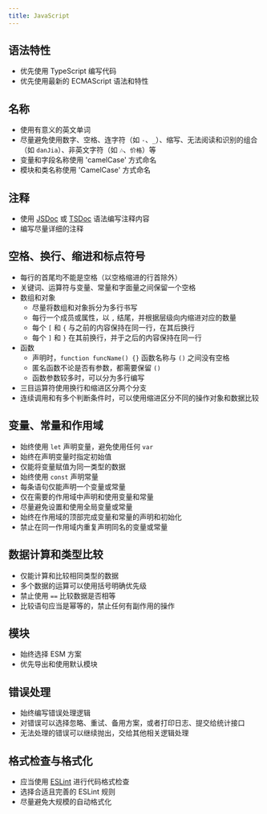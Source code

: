 ```yaml
---
title: JavaScript
---
```


## 语法特性

+ 优先使用 TypeScript 编写代码
+ 优先使用最新的 ECMAScript 语法和特性

## 名称

+ 使用有意义的英文单词
+ 尽量避免使用数字、空格、连字符（如 `-`、`_`）、缩写、无法阅读和识别的组合（如 `danJia`）、非英文字符（如 `🎶`、`价格`）等
+ 变量和字段名称使用 'camelCase' 方式命名
+ 模块和类名称使用 'CamelCase' 方式命名

## 注释

+ 使用 [JSDoc](https://jsdoc.app/) 或 [TSDoc](https://tsdoc.org/) 语法编写注释内容
+ 编写尽量详细的注释

## 空格、换行、缩进和标点符号

+ 每行的首尾均不能是空格（以空格缩进的行首除外）
+ 关键词、运算符与变量、常量和字面量之间保留一个空格
+ 数组和对象
  + 尽量将数组和对象拆分为多行书写
  + 每行一个成员或属性，以 `,` 结尾，并根据层级向内缩进对应的数量
  + 每个 `[` 和 `{` 与之前的内容保持在同一行，在其后换行
  + 每个 `]` 和 `}` 在其前换行，并于之后的内容保持在同一行
+ 函数
  + 声明时，`function funcName() {}` 函数名称与 `()` 之间没有空格
  + 匿名函数不论是否有参数，都需要保留 `()`
  + 函数参数较多时，可以分为多行编写
+ 三目运算符使用换行和缩进区分两个分支
+ 连续调用和有多个判断条件时，可以使用缩进区分不同的操作对象和数据比较

## 变量、常量和作用域

+ 始终使用 `let` 声明变量，避免使用任何 `var`
+ 始终在声明变量时指定初始值
+ 仅能将变量赋值为同一类型的数据
+ 始终使用 `const` 声明常量
+ 每条语句仅能声明一个变量或常量
+ 仅在需要的作用域中声明和使用变量和常量
+ 尽量避免设置和使用全局变量或常量
+ 始终在作用域的顶部完成变量和常量的声明和初始化
+ 禁止在同一作用域内重复声明同名的变量或常量

## 数据计算和类型比较

+ 仅能计算和比较相同类型的数据
+ 多个数据的运算可以使用括号明确优先级
+ 禁止使用 `==` 比较数据是否相等
+ 比较语句应当是幂等的，禁止任何有副作用的操作

## 模块

+ 始终选择 ESM 方案
+ 优先导出和使用默认模块

## 错误处理

+ 始终编写错误处理逻辑
+ 对错误可以选择忽略、重试、备用方案，或者打印日志、提交给统计接口
+ 无法处理的错误可以继续抛出，交给其他相关逻辑处理

## 格式检查与格式化

+ 应当使用 [ESLint](https://eslint.org/) 进行代码格式检查
+ 选择合适且完善的 ESLint 规则
+ 尽量避免大规模的自动格式化
